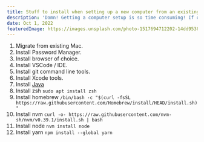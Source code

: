 ```yaml
---
title: Stuff to install when setting up a new computer from an existing computer
description: 'Damn! Getting a computer setup is so time consuming! If only there was a list to know everything that I need to setup my dev environment. Now here is the list for my future self. Probably should convert this to a bash script.'
date: Oct 1, 2022
featuredImage: https://images.unsplash.com/photo-1517694712202-14dd9538aa97?ixlib=rb-4.0.3&ixid=MnwxMjA3fDB8MHxwaG90by1wYWdlfHx8fGVufDB8fHx8&auto=format&fit=crop&w=2070&q=80
---
```


1. Migrate from existing Mac.
2. Install Password Manager.
3. Install browser of choice.
4. Install VSCode / IDE.
5. Install git command line tools.
6. Install Xcode tools.
7. Install [Java](https://www.java.com/en/download/manual.jsp)
8. Install zsh `sudo apt install zsh`
9. Install homebrew `/bin/bash -c "$(curl -fsSL https://raw.githubusercontent.com/Homebrew/install/HEAD/install.sh)"`
10. Install nvm `curl -o- https://raw.githubusercontent.com/nvm-sh/nvm/v0.39.1/install.sh | bash`
11. Install node `nvm install node`
12. Install yarn `npm install --global yarn`
